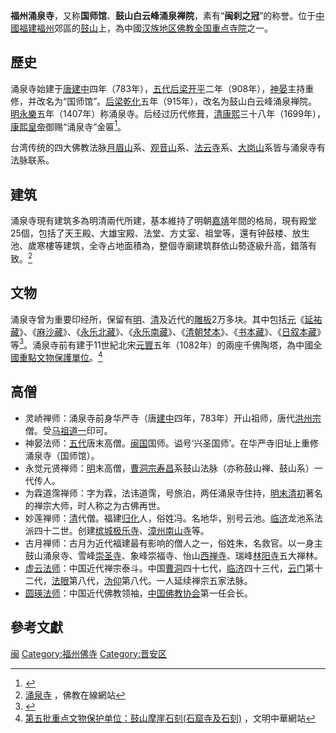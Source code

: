 {{Otheruses|涌泉寺|subject=位于[[福建|福建]][[福州|福州]]|other=同名或類似名的其它條目描述}}
{{文物保护单位
| 级别 = 全国
| 图片 = [[File:Yongquan_Temple_in_Gushan_Mountain,_Fuzhou.jpg|280px]]
| 名称 = 鼓山摩崖石刻
| 编号 = 5-453
| 分类 = 石窟寺及石刻
| 时代 = [[宋|宋]]至[[近代|近代]]
| 所在 = [[福建省|福建省]][[福州市|福州市]]
| 坐标 = {{Coord|26.061707|N|119.401808|E|display=title,inline}}
| 登录 = 2001年
| Cat = 福建全国重点文物保护单位
}}
'''福州涌泉寺'''，又称'''国师馆'''、'''鼓山白云峰涌泉禅院'''，素有“'''闽刹之冠'''”的称誉。位于[[中國|中國]][[福建|福建]][[福州|福州]]郊區的[[鼓山|鼓山]]上，為中國[[汉族地区佛教全国重点寺院|汉族地区佛教全国重点寺院]]之一。
== 歷史 ==
涌泉寺始建于[[唐|唐]][[建中|建中]]四年（783年），[[五代|五代]][[后梁|后梁]][[開平_(年號)|开平]]二年（908年），[[神晏|神晏]]主持重修，并改名为“国师馆”。[[后梁|后梁]][[乾化|乾化]]五年（915年），改名为鼓山白云峰涌泉禅院。[[明|明]][[永乐_(明朝)|永樂]]五年（1407年）称涌泉寺。后经过历代修葺，[[清|清]][[康熙|康熙]]三十八年（1699年），[[康熙皇帝|康熙皇帝]]御赐“涌泉寺”金匾<ref>{{Cite web |url=http://www.tourunion.com/spot/jd/4216.htm |title=涌泉寺 |access-date=2009-12-28 |archive-date=2020-08-17 |archive-url=https://web.archive.org/web/20200817215749/http://www.tourunion.com/spot/jd/4216.htm |dead-url=no }}</ref>。

台湾传统的四大佛教法脉[[月眉山|月眉山]]系、[[观音山|观音山]]系、[[法云寺|法云寺]]系、[[大岗山|大岗山]]系皆与涌泉寺有法脉联系。

== 建筑 ==
涌泉寺現有建筑多為明清兩代所建，基本維持了明朝[[嘉靖|嘉靖]]年間的格局，現有殿堂25個，包括了天王殿、大雄宝殿、法堂、方丈室、祖堂等，還有钟鼓楼、放生池、歲寒樓等建筑，全寺占地面積為{{convert|16650|m2}}，整個寺廟建筑群依山勢逐級升高，錯落有致。<ref name="涌泉寺">[http://www.fjnet.com/msgc/nr/200812/t20081229_98822.htm 涌泉寺] {{Wayback|url=http://www.fjnet.com/msgc/nr/200812/t20081229_98822.htm |date=20210123051051 }}，佛教在線網站</ref>

== 文物 ==
涌泉寺曾为重要印经所，保留有[[明朝|明]]、[[清朝|清]]及近代的[[雕版印刷|雕板]]2万多块。其中包括[[元朝|元]]《[[延祐藏|延祐藏]]》、《[[麻沙藏|麻沙藏]]》、《[[永乐北藏|永乐北藏]]》、《[[永乐南藏|永乐南藏]]》、《[[清朝梵本|清朝梵本]]》、《[[书本藏|书本藏]]》、《[[日叙本藏|日叙本藏]]》等<ref>{{Cite web |url=http://tw.people.com.cn/GB/26741/26746/26786/879369.html |title=福州涌泉寺 |access-date=2009-12-28 |archive-date=2016-03-04 |archive-url=https://web.archive.org/web/20160304064720/http://tw.people.com.cn/GB/26741/26746/26786/879369.html |dead-url=no }}</ref>。涌泉寺前有建于11世紀北宋[[元豐_(北宋)|元豐]]五年（1082年）的兩座千佛陶塔，為中國[[全國重點文物保護單位|全國重點文物保護單位]]。<ref name="第五批重点文物保护单位：鼓山摩崖石刻(石窟寺及石刻)">[http://www.godpp.gov.cn/wmzh/2007-09/18/content_11182537.htm 第五批重点文物保护单位：鼓山摩崖石刻(石窟寺及石刻)] {{Wayback|url=http://www.godpp.gov.cn/wmzh/2007-09/18/content_11182537.htm |date=20210727002043 }}，文明中華網站</ref>

== 高僧 ==

*灵峤禅师：涌泉寺前身华严寺（唐[[建中_(唐朝)|建中]]四年，783年）开山祖师，唐代[[洪州宗|洪州宗]]僧。受[[马祖道一|马祖道一]]印可。
*神晏法师：[[五代|五代]]唐末高僧。[[闽国|闽国]]国师。谥号‘兴圣国师’。在华严寺旧址上重修涌泉寺（国师馆）。
*永觉元贤禅师：[[明|明]]末高僧，[[曹洞宗|曹洞宗]][[寿昌县|寿昌]]系鼓山法脉（亦称鼓山禅、鼓山系）一代传人。
*为霖道霈禅师：字为霖，法讳道霈，号旅泊，两任涌泉寺住持，[[明末清初|明末清初]]著名的禅宗大师，时人称之为古佛再世。
*妙莲禅师：[[清|清]]代僧。福建[[归化县_(福建)|归化]]人，俗姓冯。名地华，别号云池。[[临济|临济]]龙池系法派四十二世。创建[[槟城极乐寺|槟城极乐寺]]、[[漳州南山寺|漳州南山寺]]等。
*古月禅师：古月为近代福建最有影响的僧人之一，俗姓朱，名救官。以一身主鼓山涌泉寺、雪峰[[雪峰寺|崇圣寺]]、象峰崇福寺、怡山[[西禅寺|西禅寺]]、瑞峰[[林阳寺|林阳寺]]五大禅林。
*[[虚云法师|虚云法师]]：中国近代禅宗泰斗。中国[[曹洞|曹洞]]四十七代，[[临济|临济]]四十三代，[[云门宗|云门]]第十二代，[[法眼|法眼]]第八代，[[沩仰|沩仰]]第八代。一人延续禅宗五家法脉。
*[[释圆瑛|圆瑛法师]]：中国近代佛教领袖，[[中国佛教协会|中国佛教协会]]第一任会长。

==參考文獻==
{{wikisource|挽湧泉寺僧懷玉}}
<div class="references-small">
<references></references>
</div>

{{China-buddhism-temple}}

[[Category:汉族地区佛教全国重点寺院|闽]]
[[Category:福州佛寺|Category:福州佛寺]]
[[Category:晋安区|Category:晋安区]]